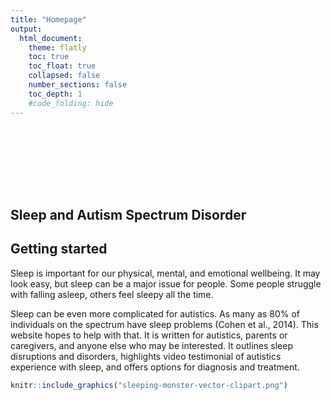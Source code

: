 ```yaml
---
title: "Homepage"
output: 
  html_document:
    theme: flatly
    toc: true
    toc_float: true
    collapsed: false
    number_sections: false
    toc_depth: 1
    #code_folding: hide
---
```


<style type="text/css">
.title {
  display: none;
}

#getting-started img {
  margin-right: 10px;
}

</style>

<div class="row" style="padding-top: 100px;">
<div class="col-sm-12">



# **Sleep and Autism Spectrum Disorder **



## **Getting started**

Sleep is important for our physical, mental, and emotional wellbeing. It may look easy, but sleep can be a major issue for people. Some people struggle with falling asleep, others feel sleepy all the time. 

Sleep can be even more complicated for autistics. As many as 80% of individuals on the spectrum have sleep problems (Cohen et al., 2014). This website hopes to help with that. It is written for autistics, parents or caregivers, and anyone else who may be interested. It outlines sleep disruptions and disorders, highlights video testimonial of autistics experience with sleep, and offers options for diagnosis and treatment.

```r
knitr::include_graphics("sleeping-monster-vector-clipart.png")
```



</div>


